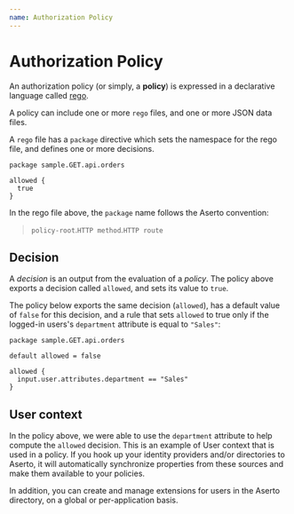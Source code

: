 ```yaml
---
name: Authorization Policy
---
```


# Authorization Policy

An authorization policy (or simply, a **policy**) is expressed in a declarative language called 
[rego](https://www.openpolicyagent.org/docs/latest/policy-language/).

A policy can include one or more `rego` files, and one or more JSON data files.

A `rego` file has a `package` directive which sets the namespace for the rego file, and defines one or more decisions.

```rego
package sample.GET.api.orders

allowed {
  true
}
```

In the rego file above, the `package` name follows the Aserto convention: 
> `policy-root`.`HTTP method`.`HTTP route`

## Decision

A *decision* is an output from the evaluation of a *policy*.  The policy above exports a 
decision called `allowed`, and sets its value to `true`. 

The policy below exports the same decision (`allowed`), has a default value of `false` for this 
decision, and a rule that sets `allowed` to true only if the logged-in users's `department` attribute 
is equal to `"Sales"`: 

```rego
package sample.GET.api.orders

default allowed = false

allowed {
  input.user.attributes.department == "Sales"
}
```

## User context

In the policy above, we were able to use the `department` attribute to help compute the `allowed` 
decision. This is an example of User context that is used in a policy.  If you hook up your 
identity providers and/or directories to Aserto, it will automatically synchronize properties from 
these sources and make them available to your policies.

In addition, you can create and manage extensions for users in the Aserto directory, on a global or 
per-application basis.
